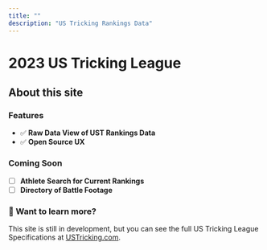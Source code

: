 ```yaml
---
title: ""
description: "US Tricking Rankings Data"
---
```


# 2023 US Tricking League

<Rankings />

## About this site

### Features
- ✅ **Raw Data View of UST Rankings Data**
- ✅ **Open Source UX**

### Coming Soon
- [ ] **Athlete Search for Current Rankings**
- [ ] **Directory of Battle Footage**

### 👀 Want to learn more?

This site is still in development, but you can see the full US Tricking League Specifications at [USTricking.com](https://www.ustricking.com/rankings).


